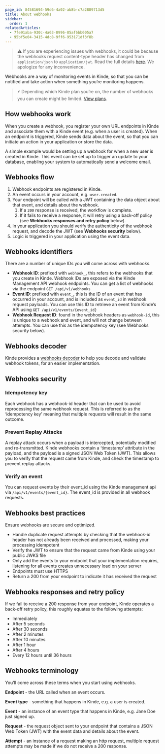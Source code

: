 ```yaml
---
page_id: 84581694-59d6-4a02-ab8b-c7a2889713d5
title: About webhooks
sidebar:
  order: 1
relatedArticles:
  - 7fe91aba-930c-4a63-8996-85af6bb605a7
  - 95bf5e04-3415-4dc8-9ff6-953171df3f8b
---
```


> ⚠️ If you are experiencing issues with webhooks, it could be because the webhooks request content-type header has changed from `application/json` to `application/jwt`. Read the full details [here](https://kinde.notion.site/Important-notice-for-webhooks-users-7fcf184faece41368603e513267dffc6). We apologize for any inconvenience.

Webhooks are a way of monitoring events in Kinde, so that you can be notified and take action when something you’re monitoring happens.

> ⚡ Depending which Kinde plan you’re on, the number of webhooks you can create might be limited. [View plans](https://kinde.com/pricing/).

## How webhooks work

When you create a webhook, you register your own URL endpoints in Kinde and associate them with a Kinde event (e.g. when a user is created). When an endpoint is triggered, Kinde sends data about the event, so that you can initiate an action in your application or store the data.

A simple example would be setting up a webhook for when a new user is created in Kinde. This event can be set up to trigger an update to your database, enabling your system to automatically send a welcome email.

## Webhooks flow

1. Webhook endpoints are registered in Kinde.
2. An event occurs in your account, e.g. `user.created`.
3. Your endpoint will be called with a JWT containing the data object about that event, and details about the webhook.
   1. If a `200` response is received, the workflow is complete.
   2. If it fails to receive a response, it will retry using a back-off policy (see **Webhooks responses and retry policy** below).
4. In your application you should verify the authenticity of the webhook request, and decode the JWT (see **Webhooks security** below).
5. Logic is triggered in your application using the event data.

## Webhooks identifiers

There are a number of unique IDs you will come across with webhooks.

- **Webhook ID**: prefixed with `webhook_`, this refers to the webhooks that you create in Kinde. Webhook IDs are exposed via the Kinde Management API webhook endpoints. You can get a list of webhooks via the endpoint `GET /api/v1/webhooks`
- **Event ID**: prefixed with `event_`, this is the ID of an event that has occurred in your account, and is included as `event_id` in webhook request payloads. You can use this ID to retrieve an event from Kinde’s API using `GET /api/v1/events/{event_id}`
- **Webhook Request ID**: found in the webhook headers as `webhook-id`, this is unique to a webhook and event, and will not change between attempts. You can use this as the idempotency key (see Webhooks security below).

## Webhooks decoder
Kinde provides a [webhooks decoder](https://github.com/kinde-oss/webhook) to help you decode and validate webhook tokens, for an easier implementation.

## Webhooks security

### Idempotency key

Each webhook has a webhook-id header that can be used to avoid reprocessing the same webhook request. This is referred to as the ‘idempotency key’ meaning that multiple requests will result in the same outcome.

### Prevent Replay Attacks

A replay attack occurs when a payload is intercepted, potentially modified and re-transmitted. Kinde webhooks contain a ‘timestamp’ attribute in the payload, and the payload is a signed JSON Web Token (JWT). This allows you to verify that the request came from Kinde, and check the timestamp to prevent replay attacks.

### Verify an event

You can request events by their event_id using the Kinde management api via `/api/v1/events/{event_id}`. The event_id is provided in all webhook requests.

## Webhooks best practices

Ensure webhooks are secure and optimized.

- Handle duplicate request attempts by checking that the webhook-id header has not already been received and processed, making your processing idempotent
- Verify the JWT to ensure that the request came from Kinde using your public JWKS file
- Only add the events to your endpoint that your implementation requires, listening for all events creates unnecessary load on your server
- Endpoints must use HTTPS
- Return a 200 from your endpoint to indicate it has received the request

## Webhooks responses and retry policy

If we fail to receive a 200 response from your endpoint, Kinde operates a back-off retry policy, this roughly equates to the following attempts:

- Immediately
- After 5 seconds
- After 30 seconds
- After 2 minutes
- After 10 minutes
- After 1 hour
- After 4 hours
- Every 12 hours until 36 hours

## Webhooks terminology

You’ll come across these terms when you start using webhooks.

**Endpoint** - the URL called when an event occurs.

**Event type** - something that happens in Kinde, e.g. a user is created.

**Event** - an instance of an event type that happens in Kinde, e.g. Jane Doe just signed up.

**Request** - the request object sent to your endpoint that contains a JSON Web Token (JWT) with the event data and details about the event.

**Attempt** - an instance of a request making an http request, multiple request attempts may be made if we do not receive a 200 response.
